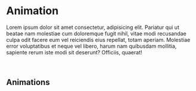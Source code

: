 
<Meta title="Design Tokens/Animation" />

# Animation

Lorem ipsum dolor sit amet consectetur, adipisicing elit. Pariatur qui ut
beatae nam molestiae cum doloremque fugit nihil, vitae modi recusandae culpa
odit facere eum vel reiciendis eius repellat, totam aperiam. Molestiae error
voluptatibus et neque vel libero, harum nam quibusdam mollitia, sapiente rerum
iste modi sit deserunt? Officiis, quaerat!

<br />

## Animations

<DesignTokenDocBlock categoryName="Animations" />

<DesignTokenDocBlock categoryName="Animations" viewType="card" />
